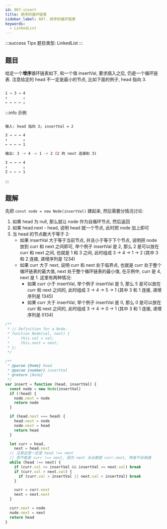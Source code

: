 ```yaml
---
id: 807-insert
title: 排序的循环链表
sidebar_label: 807. 排序的循环链表
keywords:
  - LinkedList
---
```


:::success Tips
题目类型: LinkedList
:::

## 题目

给定一个**增序**循环链表如下, 和一个值 insertVal, 要求插入之后, 仍是一个循环链表. 注意给定的 head 不一定是最小的节点, 比如下面的例子, head 指向 3.

```bash

1 → 3 → 4
↑       ↓
← ← ← ← ↓

```

:::info 示例

```bash

输入: head 指向 3; insertVal = 2

3 → → → 4
↑       ↓
← ← ← ← 1

输出: 3 -> 4 -> 1 -> 2 (2 的 next 连接到 3)

3 → → → 4
↑       ↓
2 ← ← ← 1
```

:::

## 题解

先把 `const node = new Node(insertVal)` 建起来, 然后需要分情况讨论:

1. 如果 head 为 null, 那么就让 node 作为自循环节点, 然后返回
2. 如果 head.next - head, 说明 head 就一个节点, 此时把 node 加上即可
3. 当 head 的节点数大于等于 2:
    - 如果 insertVal 大于等于当前节点, 并且小于等于下个节点, 说明把 node 放到 curr 和 next 之间即可, 举个例子 insertVal 是 2, 那么 2 是可以放在 curr 和 next 之间, 也就是 1 和 3 之间, 此时组成 3 -> 4 -> 1 -> 2 (其中 3 和 2 连接, 递增序列是 1234)
    - 如果 curr 大于 next, 说明 curr 和 next 处于临界点, 也就是 curr 处于整个循环链表的最大值, next 处于整个循环链表的最小值, 在示例中, curr 是 4, next 是 1. 这里有两种情况:
      - 如果 curr 小于 insertVal, 举个例子 insertVal 是 5, 那么 5 是可以放在 curr 和 next 之间的, 此时组成 3 -> 4 -> 5 -> 1 (其中 3 和 1 连接, 递增序列是 1345)
      - 如果 curr 大于 insertVal, 举个例子 insertVal 是 0, 那么 0 是可以放在 curr 和 next 之间的, 此时组成 3 -> 4 -> 0 -> 1 (其中 3 和 1 连接, 递增序列是 0134)

```ts
/**
 * // Definition for a Node.
 * function Node(val, next) {
 *     this.val = val;
 *     this.next = next;
 * };
 */

/**
 * @param {Node} head
 * @param {number} insertVal
 * @return {Node}
 */
var insert = function (head, insertVal) {
  const node = new Node(insertVal)
  if (!head) {
    node.next = node
    return node
  }

  if (head.next === head) {
    head.next = node
    node.next = head
    return head
  }

  let curr = head,
    next = head.next
  // 注意这里一定是 head !== next
  // 而不能是 curr !== next, 因为 next 永远都是 curr.next, 两者不会相遇
  while (head !== next) {
    if (curr.val <= insertVal && insertVal <= next.val) break
    if (curr.val > next.val) {
      if (curr.val < insertVal || next.val > insertVal) break
    }

    curr = curr.next
    next = next.next
  }

  curr.next = node
  node.next = next
  return head
}
```
